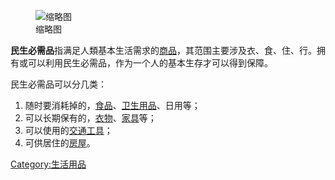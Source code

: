 {{unreferenced|time= 2011-02-08}}
[[File:US_Navy_050106-N-4166B-439_Indonesian_children_in_Lamno,_Sumatra,_Indonesia,_work_together_to_unload_relief_supplies.jpg|缩略图]]

'''民生必需品'''指满足人類基本生活需求的[[商品|商品]]，其范围主要涉及衣、食、住、行。拥有或可以利用民生必需品，作为一个人的基本生存才可以得到保障。

民生必需品可以分几类：
#随时要消耗掉的，[[食品|食品]]、[[卫生用品|卫生用品]]、日用等；
#可以长期保有的，[[衣物|衣物]]、[[家具|家具]]等；
#可以使用的[[交通工具|交通工具]]；
#可供居住的[[房屋|房屋]]。

[[Category:生活用品|Category:生活用品]]